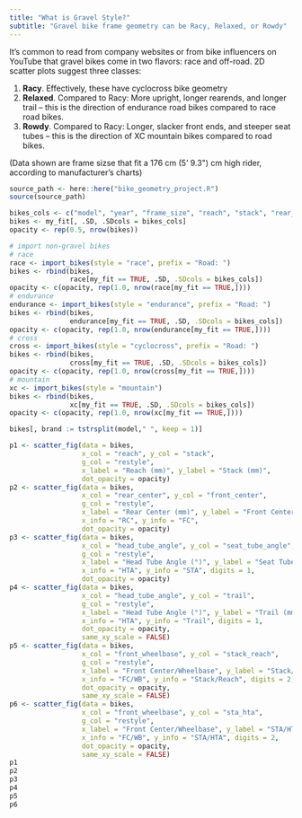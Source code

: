```yaml
---
title: "What is Gravel Style?"
subtitle: "Gravel bike frame geometry can be Racy, Relaxed, or Rowdy"
---
```

It's common to read from company websites or from bike influencers on YouTube that gravel bikes come in two flavors: race and off-road. 2D scatter plots suggest three classes:

1. **Racy**. Effectively, these have cyclocross bike geometry
2. **Relaxed**. Compared to Racy: More upright, longer rearends, and longer trail -- this is the direction of endurance road bikes compared to race road bikes.
3. **Rowdy**. Compared to Racy: Longer, slacker front ends, and steeper seat tubes -- this is the direction of XC mountain bikes compared to road bikes.

(Data shown are frame sizse that fit a 176 cm (5' 9.3\") cm high rider, according to manufacturer's charts)

```r
source_path <- here::here("bike_geometry_project.R")
source(source_path)

```


```r
bikes_cols <- c("model", "year", "frame_size", "reach", "stack", "rear_center", "front_center", "head_tube_angle", "seat_tube_angle", "bottom_bracket_drop", "trail", "front_wheelbase", "stack_reach", "sta_hta", "restyle", "model_size")
bikes <- my_fit[, .SD, .SDcols = bikes_cols]
opacity <- rep(0.5, nrow(bikes))

# import non-gravel bikes
# race
race <- import_bikes(style = "race", prefix = "Road: ")
bikes <- rbind(bikes,
               race[my_fit == TRUE, .SD, .SDcols = bikes_cols])
opacity <- c(opacity, rep(1.0, nrow(race[my_fit == TRUE,])))
# endurance
endurance <- import_bikes(style = "endurance", prefix = "Road: ")
bikes <- rbind(bikes,
               endurance[my_fit == TRUE, .SD, .SDcols = bikes_cols])
opacity <- c(opacity, rep(1.0, nrow(endurance[my_fit == TRUE,])))
# cross
cross <- import_bikes(style = "cyclocross", prefix = "Road: ")
bikes <- rbind(bikes,
               cross[my_fit == TRUE, .SD, .SDcols = bikes_cols])
opacity <- c(opacity, rep(1.0, nrow(cross[my_fit == TRUE,])))
# mountain
xc <- import_bikes(style = "mountain")
bikes <- rbind(bikes,
               xc[my_fit == TRUE, .SD, .SDcols = bikes_cols])
opacity <- c(opacity, rep(1.0, nrow(xc[my_fit == TRUE,])))

bikes[, brand := tstrsplit(model," ", keep = 1)]

```



```r
p1 <- scatter_fig(data = bikes,
                  x_col = "reach", y_col = "stack",
                  g_col = "restyle",
                  x_label = "Reach (mm)", y_label = "Stack (mm)",
                  dot_opacity = opacity)
p2 <- scatter_fig(data = bikes,
                  x_col = "rear_center", y_col = "front_center",
                  g_col = "restyle",
                  x_label = "Rear Center (mm)", y_label = "Front Center (mm)",
                  x_info = "RC", y_info = "FC",
                  dot_opacity = opacity)
p3 <- scatter_fig(data = bikes,
                  x_col = "head_tube_angle", y_col = "seat_tube_angle",
                  g_col = "restyle",
                  x_label = "Head Tube Angle (°)", y_label = "Seat Tube Angle (°)",
                  x_info = "HTA", y_info = "STA", digits = 1,
                  dot_opacity = opacity)
p4 <- scatter_fig(data = bikes,
                  x_col = "head_tube_angle", y_col = "trail",
                  g_col = "restyle",
                  x_label = "Head Tube Angle (°)", y_label = "Trail (mm)",
                  x_info = "HTA", y_info = "Trail", digits = 1,
                  dot_opacity = opacity,
                  same_xy_scale = FALSE)
p5 <- scatter_fig(data = bikes,
                  x_col = "front_wheelbase", y_col = "stack_reach",
                  g_col = "restyle",
                  x_label = "Front Center/Wheelbase", y_label = "Stack/Reach",
                  x_info = "FC/WB", y_info = "Stack/Reach", digits = 2,
                  dot_opacity = opacity,
                  same_xy_scale = FALSE)
p6 <- scatter_fig(data = bikes,
                  x_col = "front_wheelbase", y_col = "sta_hta",
                  g_col = "restyle",
                  x_label = "Front Center/Wheelbase", y_label = "STA/HTA",
                  x_info = "FC/WB", y_info = "STA/HTA", digits = 2,
                  dot_opacity = opacity,
                  same_xy_scale = FALSE)
p1
p2
p3
p4
p5
p6
```

